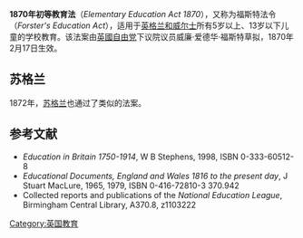 '''1870年初等教育法'''（''Elementary Education Act 1870''），又称为福斯特法令（''Forster's Education Act''），适用于[[英格兰和威尔士|英格兰和威尔士]]所有5岁以上、13岁以下儿童的学校教育。该法案由[[英國自由党|英國自由党]]下议院议员威廉·爱德华·福斯特草拟，1870年2月17日生效。 

== 苏格兰 ==
1872年，[[苏格兰|苏格兰]]也通过了类似的法案。

== 参考文献 ==
*''Education in Britain 1750-1914'', W B Stephens, 1998, ISBN 0-333-60512-8
*''Educational Documents, England and Wales 1816 to the present day'', J Stuart MacLure, 1965, 1979, ISBN 0-416-72810-3 <nowiki>370.942</nowiki>
*Collected reports and publications of the ''National Education League'', Birmingham Central Library, A370.8, z1103222

[[Category:英国教育|Category:英国教育]]